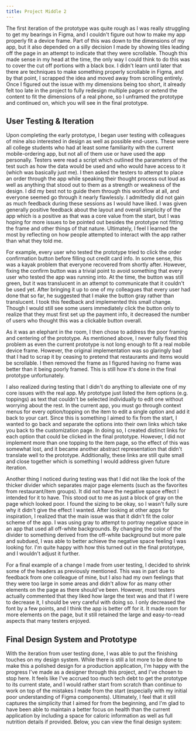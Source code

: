 ```yaml
---
title: Project Middle 2
---
```


<p style={{marginTop: "2rem"}}>
	The first iteration of the prototype was quite rough as I was really struggling to get my
	bearings in Figma, and I couldn't figure out how to make my app properly fit a device frame.
	Part of this was down to the dimensions of my app, but it also depended on a silly decision
	I made by showing tiles leading off the page in an attempt to indicate that they were
	scrollable. Though this made sense in my head at the time, the only way I could think to do
	this was to cover the cut off portions with a black box. I didn't learn until later that
	there are techniques to make something properly scrollable in Figma, and by that point,
	I scrapped the idea and moved away from scrolling entirely. Once I figured out the 
	issue with my dimensions being too short, it already felt too late in the project to
	fully redesign multiple pages or extend the content to fit the dimensions of a real
	phone, so I unframed the prototype and continued on, which you will see in the final
	prototype.
</p>

## User Testing & Iteration

<p>
	Upon completing the early prototype, I began user testing with colleagues of mine also
	interested in design as well as possible end-users. These were all college students who had at least some familiarity
	with the current mobile-ordering app, but not all of them use or have used the app personally.
	Testers were read a script which outlined the parameters of the test such as how the data
	would be used and who would have access to it (which was basically just me). I then asked
	the testers to attempt to place an order through the app while speaking their thought
	process out loud as well as anything that stood out to them as a strength or
	weakness of the design. I did my best not to guide them through this workflow at all, and
	everyone seemed go through it nearly flawlessly.
	I admittedly did not gain as much feedback during these sessions as I would have liked.
	I was given generally positive feedback about the layout and overall simplicity of the app
	which is a positive as that was a core value from the start, but I was hoping for more issues
	to be pointed out besides the prototype not fitting the frame and other things of that nature.
	Ultimately, I feel I learned the most by reflecting on how people attempted to interact with the
	app rather than what they told me.
</p>

<p>
	For example, every user who tested the prototype tried to click the order confirmation button before
	filling out credit card info. In some sense, this was a kayak problem that everyone
	recovered from shortly after. However, fixing the confirm button was a trivial point to avoid
	something that every user who tested the app was running into. At the time, the button was still
	green, but it was translucent in an attempt to communicate that it couldn't be used yet. After
	bringing it up to one of my colleagues that every user had done that so far, he suggested that
	I make the button gray rather than translucent. I took this feedback and implemented this small
	change. Though I would still see some users immediately click the button only to realize that
	they must first set up the payment info, it decreased the number of users who thought this was
	a clickable button overall.
</p>

<p>
	As it was an elephant in the room, I then chose to address the poor framing and centering of
	the prototype. As mentioned above, I never fully fixed this problem as even the current prototype
	is not long enough to fit a real mobile device frame. However, the original implementation was
	so glaringly bad that I had to scrap it by ceasing to pretend that restaurants and items would
	be scrollable. I then removed the frame as I figured having no frame was better than it being
	poorly framed. This is still how it's done in the final prototype unfortunately.
</p>

<p>
	I also realized during testing that I didn't do anything to alleviate one of my core issues with the
	real app. My prototype just listed the item options (e.g. toppings) as text that
	couldn't be selected individually to edit one without worrying about the rest. In the current app, you
	must go through context menus for every option/topping on the item to edit a single option and add it
	back to your cart. Since this is something I aimed to fix from the start, I wanted to go back and 
	separate the options into their own links which take you back to the customization page. In doing so, 
	I created distinct links for each option that could be clicked in the final prototype. However, I
	did not implement more than one topping to the item page, so the effect of this was somewhat lost,
	and it became another abstract representation that didn't translate well to the prototype. Additionally,
	these links are still quite small and close together which is something I would address given future
	iteration.
</p>

<p>
	Another thing I noticed during testing was that I did not like the look of the thicker divider
	which separates major page elements (such as the favorites from restaurant/item groups). It did
	not have the negative space effect I intended for it to have. This stood out to me as just a block of
	gray on the page which looked poor. I found the sizing to be okay, so I wasn't fully sure why it didn't 
	give the effect I wanted. After looking at other apps for inspiration, I realized that the main issue
	was that it didn't fit the color scheme of the app. I was using gray to attempt to portray negative
	space in an app that used all off-white backgrounds. By changing the color of the divider to something
	derived from the off-white background but more pale and subdued, I was able to better achieve the
	negative space feeling I was looking for. I'm quite happy with how this turned out in the final
	prototype, and I wouldn't adjust it further.
</p>

<p>
	For a final example of a change I made from user testing, I decided to shrink some of the headers
	as previously mentioned. This was in part due to feedback from one colleague of mine, but I also
	had my own feelings that they were too large in some areas and didn't allow for as many other
	elements on the page as there should've been. However, most testers actually commented that they
	liked how large the text was and that if I were to decrease it, I should be very careful with
	doing so. I only decreased the font by a few points, and I think the app is better off for it.
	It made room for more elements on the page, but it still retained the large and easy-to-read
	aspects that many testers enjoyed.
</p>

## Final Design System and Prototype

<p>
	With the iteration from user testing done, I was able to put the finishing touches on my
	design system. While there is still a lot more to be done to make this a polished design for
	a production application, I'm happy with the progress I've made as a designer through this
	project, and I've chosen to stop here. It feels like I've accrued too much tech debt
	to get the prototype to its current state, and I would rather start from scratch than
	continue to work on top of the mistakes I made from the start (especially with my initial poor
	understanding of Figma components). Ultimately, I feel that it still captures the simplicity
	that I aimed for from the beginning, and I'm glad to have been able to maintain a better
	focus on health than the current application by including a space for caloric information
	as well as full nutrition details if provided. Below, you can view the final design
	system:
</p>